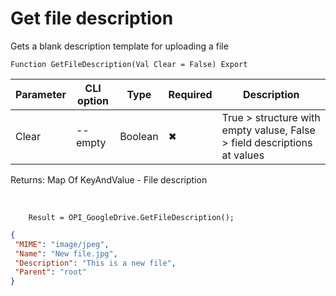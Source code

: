 ﻿---
sidebar_position: 10
---


# Get file description
 Gets a blank description template for uploading a file



`Function GetFileDescription(Val Clear = False) Export`

  | Parameter | CLI option | Type | Required | Description |
  |-|-|-|-|-|
  | Clear | --empty | Boolean | &#x2716; | True > structure with empty valuse, False > field descriptions at values |

  
  Returns:  Map Of KeyAndValue - File description

<br/>




```bsl title="Code example"
    Result = OPI_GoogleDrive.GetFileDescription();
```
 



```json title="Result"
{
 "MIME": "image/jpeg",
 "Name": "New file.jpg",
 "Description": "This is a new file",
 "Parent": "root"
}
```
